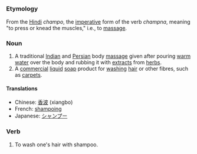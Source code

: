 =={{En}}==
===Etymology===
From the [[Hindi]] ''champo'', the [[imperative]] form of the verb ''champna'', meaning "to press or knead the muscles," i.e., to [[massage]].

===Noun===
# A traditional [[Indian]] and [[Persian]] body [[massage]] given after pouring [[warm]] [[water]] over the body and rubbing it with [[extract]]s from [[herb]]s.
# A [[commercial]] [[liquid]] [[soap]] product for [[wash]]ing [[hair]] or other fibres, such as [[carpet]]s.

====Translations====
*Chinese: [[香波]] (xiangbo)
*French: [[shampoing]]
*Japanese: [[シャンプー]]

===Verb===
# To wash one's hair with shampoo.